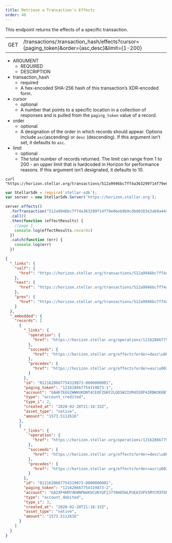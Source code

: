 ```yaml
---
title: Retrieve a Transaction's Effects
order: 40
---
```



This endpoint returns the effects of a specific transaction.

<Endpoint>

|  |  |
| --- | --- |
| GET | /transactions/:transaction_hash/effects?cursor={paging_token}&order={asc,desc}&limit={1-200} |

</Endpoint>

<AttributeTable>

- ARGUMENT
  - REQUIRED
  - DESCRIPTION
- transaction_hash
  - required
  - A hex-encoded SHA-256 hash of this transaction’s XDR-encoded form.
- cursor
  - optional
  - A number that points to a specific location in a collection of responses and is pulled from the `paging_token` value of a record.
- order
  - optional
  - A designation of the order in which records should appear. Options include `asc`(ascending) or `desc` (descending). If this argument isn’t set, it defaults to `asc`.
- limit
  - optional
  - The total number of records returned. The limit can range from 1 to 200 - an upper limit that is hardcoded in Horizon for performance reasons. If this argument isn’t designated, it defaults to 10.

</AttributeTable>

<CodeExample title="Example Request">

```curl
curl "https://horizon.stellar.org/transactions/512a9946bc7ff4a363299f14f79e0beb9b9cdbd0103e3a69a44446a0aa6471a8/effects"
```

```JavaScript
var StellarSdk = require('stellar-sdk');
var server = new StellarSdk.Server('https://horizon.stellar.org');

server.effects()
  .forTransaction("512a9946bc7ff4a363299f14f79e0beb9b9cdbd0103e3a69a44446a0aa6471a8")
  .call()
  .then(function (effectResults) {
    //page 1
    console.log(effectResults.records)
  })
  .catch(function (err) {
    console.log(err)
  })

```

</CodeExample>

<ExampleResponse title="Example Response">

```json
{
  "_links": {
    "self": {
      "href": "https://horizon.stellar.org/transactions/512a9946bc7ff4a363299f14f79e0beb9b9cdbd0103e3a69a44446a0aa6471a8/effects?cursor=\u0026limit=10\u0026order=asc"
    },
    "next": {
      "href": "https://horizon.stellar.org/transactions/512a9946bc7ff4a363299f14f79e0beb9b9cdbd0103e3a69a44446a0aa6471a8/effects?cursor=121628667754319873-2\u0026limit=10\u0026order=asc"
    },
    "prev": {
      "href": "https://horizon.stellar.org/transactions/512a9946bc7ff4a363299f14f79e0beb9b9cdbd0103e3a69a44446a0aa6471a8/effects?cursor=121628667754319873-1\u0026limit=10\u0026order=desc"
    }
  },
  "_embedded": {
    "records": [
      {
        "_links": {
          "operation": {
            "href": "https://horizon.stellar.org/operations/121628667754319873"
          },
          "succeeds": {
            "href": "https://horizon.stellar.org/effects?order=desc\u0026cursor=121628667754319873-1"
          },
          "precedes": {
            "href": "https://horizon.stellar.org/effects?order=asc\u0026cursor=121628667754319873-1"
          }
        },
        "id": "0121628667754319873-0000000001",
        "paging_token": "121628667754319873-1",
        "account": "GAHK7EEG2WWHVKDNT4CEQFZGKF2LGDSW2IVM4S5DP42RBW3K6BTODB4A",
        "type": "account_credited",
        "type_i": 2,
        "created_at": "2020-02-20T21:18:33Z",
        "asset_type": "native",
        "amount": "1573.5112616"
      },
      {
        "_links": {
          "operation": {
            "href": "https://horizon.stellar.org/operations/121628667754319873"
          },
          "succeeds": {
            "href": "https://horizon.stellar.org/effects?order=desc\u0026cursor=121628667754319873-2"
          },
          "precedes": {
            "href": "https://horizon.stellar.org/effects?order=asc\u0026cursor=121628667754319873-2"
          }
        },
        "id": "0121628667754319873-0000000002",
        "paging_token": "121628667754319873-2",
        "account": "GA2XP4KMY4KWNPW4KUCUKYUF2J7Y6HO5HLPUEA3VPVSMYCM3TGNEZP5S",
        "type": "account_debited",
        "type_i": 3,
        "created_at": "2020-02-20T21:18:33Z",
        "asset_type": "native",
        "amount": "1573.5112616"
      }
    ]
  }
}
```

</ExampleResponse>

